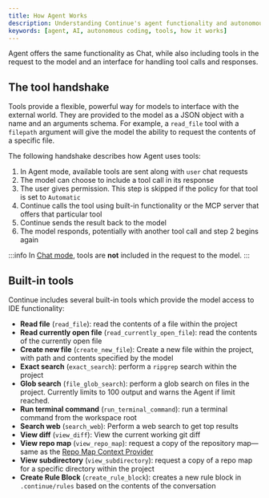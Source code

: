 ```yaml
---
title: How Agent Works
description: Understanding Continue's agent functionality and autonomous AI coding
keywords: [agent, AI, autonomous coding, tools, how it works]
---
```


Agent offers the same functionality as Chat, while also including tools in the request to the model and an interface for handling tool calls and responses.

## The tool handshake

Tools provide a flexible, powerful way for models to interface with the external world. They are provided to the model as a JSON object with a name and an arguments schema. For example, a `read_file` tool with a `filepath` argument will give the model the ability to request the contents of a specific file.

The following handshake describes how Agent uses tools:

1. In Agent mode, available tools are sent along with `user` chat requests
2. The model can choose to include a tool call in its response
3. The user gives permission. This step is skipped if the policy for that tool is set to `Automatic`
4. Continue calls the tool using built-in functionality or the MCP server that offers that particular tool
5. Continue sends the result back to the model
6. The model responds, potentially with another tool call and step 2 begins again

:::info
In [Chat mode](../chat/quick-start), tools are **not** included in the request to the model.
:::

## Built-in tools

Continue includes several built-in tools which provide the model access to IDE functionality:

- **Read file** (`read_file`): read the contents of a file within the project
- **Read currently open file** (`read_currently_open_file`): read the contents of the currently open file
- **Create new file** (`create_new_file`): Create a new file within the project, with path and contents specified by the model
- **Exact search** (`exact_search`): perform a `ripgrep` search within the project
- **Glob search** (`file_glob_search`): perform a glob search on files in the project. Currently limits to 100 output and warns the Agent if limit reached.
- **Run terminal command** (`run_terminal_command`): run a terminal command from the workspace root
- **Search web** (`search_web`): Perform a web search to get top results
- **View diff** (`view_diff`): View the current working git diff
- **View repo map** (`view_repo_map`): request a copy of the repository map—same as the [Repo Map Context Provider](../../customize/custom-providers#repository-map)
- **View subdirectory** (`view_subdirectory`): request a copy of a repo map for a specific directory within the project
- **Create Rule Block** (`create_rule_block`): creates a new rule block in `.continue/rules` based on the contents of the conversation

